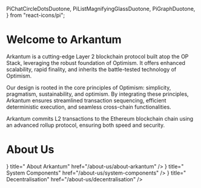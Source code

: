   PiChatCircleDotsDuotone,
  PiListMagnifyingGlassDuotone,
  PiGraphDuotone,
} from "react-icons/pi";

# Welcome to Arkantum

Arkantum is a cutting-edge Layer 2 blockchain protocol built atop the OP Stack, leveraging the robust foundation of Optimism.
It offers enhanced scalability, rapid finality, and inherits the battle-tested technology of Optimism.

Our design is rooted in the core principles of Optimism: simplicity, pragmatism, sustainability, and optimism.
By integrating these principles, Arkantum ensures streamlined transaction sequencing, efficient deterministic execution, and seamless cross-chain functionalities.

Arkantum commits L2 transactions to the Ethereum blockchain chain using an advanced rollup protocol, ensuring both speed and security.

# About Us

<Cards>
  <Card
    icon={<PiChatCircleDotsDuotone size={32} />}
    title=" About Arkantum"
    href="/about-us/about-arkantum"
  />
  <Card
    icon={<PiListMagnifyingGlassDuotone size={32} />}
    title=" System Components"
    href="/about-us/system-components"
  />
  <Card
    icon={<PiGraphDuotone size={32} />}
    title=" Decentralisation"
    href="/about-us/decentralisation"
  />
</Cards>
